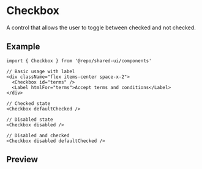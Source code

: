 
<Meta of={Stories} />

# Checkbox

A control that allows the user to toggle between checked and not checked.

## Example

```tsx
import { Checkbox } from '@repo/shared-ui/components'

// Basic usage with label
<div className="flex items-center space-x-2">
  <Checkbox id="terms" />
  <Label htmlFor="terms">Accept terms and conditions</Label>
</div>

// Checked state
<Checkbox defaultChecked />

// Disabled state
<Checkbox disabled />

// Disabled and checked
<Checkbox disabled defaultChecked />
```

## Preview

<Primary />
